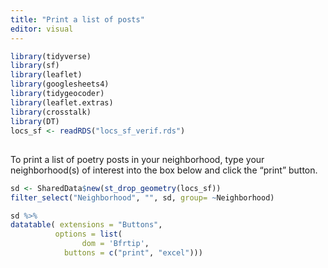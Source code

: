 ```yaml
---
title: "Print a list of posts"
editor: visual
---
```


```r
library(tidyverse)
library(sf)
library(leaflet)
library(googlesheets4)
library(tidygeocoder)
library(leaflet.extras)
library(crosstalk)
library(DT)
locs_sf <- readRDS("locs_sf_verif.rds")

```

## 

To print a list of poetry posts in your neighborhood, type your neighborhood(s) of interest into the box below and click the "print" button.

```r



sd <- SharedData$new(st_drop_geometry(locs_sf))
filter_select("Neighborhood", "", sd, group= ~Neighborhood)

sd %>%
datatable( extensions = "Buttons", 
          options = list(
                dom = 'Bfrtip',
            buttons = c("print", "excel")))


```
